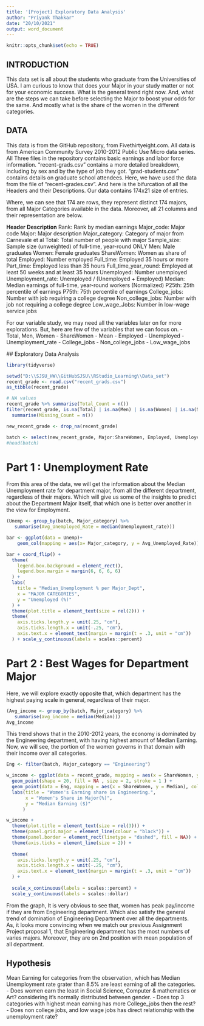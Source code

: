 ```yaml
---
title: '[Project] Exploratory Data Analysis'
author: "Priyank Thakkar"
date: "20/10/2021"
output: word_document
---
```


```r
knitr::opts_chunk$set(echo = TRUE)
```

## INTRODUCTION

This data set is all about the students who graduate from the Universities of USA. I am curious to know that does your Major in your study matter or not for your economic success. What is the general trend right now. And, what are the steps we can take before selecting the Major to boost your odds for the same. And mostly what is the share of the women in the different categories. 

## DATA 

This data is from the GitHub repository, from Fivethirtyeight.com.  All data is from American Community Survey 2010-2012 Public Use Micro data series. All Three files in the repository contains basic earnings and labor force information. “recent-grads.csv” contains a more detailed breakdown, including by sex and by the type of job they got. “grad-students.csv” contains details on graduate school attendees. 
Here, we have used the data from the file of “recent-grades.csv”. And here is the bifurcation of all the Headers and their Descriptions. Our data contains 174x21 size of entries.

Where, we can see that 174 are rows, they represent distinct 174 majors, from all Major Categories available in the data. Moreover, all 21 columns and their representation are below.

**Header**		          **Description** 
Rank:  			            Rank by median earnings
Major_code:             Major code
Major:  		            Major description
Major_category:  	      Category of major from Carnevale et al
Total:  			          Total number of people with major
Sample_size:  		      Sample size (unweighted) of full-time, year-round ONLY 
Men:  			            Male graduates
Women:  		            Female graduates
ShareWomen:  	          Women as share of total
Employed:  		          Number employed
Full_time:  		        Employed 35 hours or more
Part_time:  		        Employed less than 35 hours
Full_time_year_round:   Employed at least 50 weeks and at least 35 hours
Unemployed:  	          Number unemployed 
Unemployment_rate:      Unemployed / (Unemployed + Employed)
Median:  	              Median earnings of full-time, year-round workers (Normalized)
P25th: 			            25th percentile of earnings
P75th:  		            75th percentile of earnings
College_jobs:  	        Number with job requiring a college degree
Non_college_jobs:  	    Number with job not requiring a college degree
Low_wage_Jobs: 	        Number in low-wage service jobs



For our variable study, we may need all the variables later on for more explorations. But, here are few of the variables that we can focus on.
 - Total, Men, Women
 - ShareWomen
 - Mean 
 - Employed
 - Unemployed
 - Unemployment_rate
 - College_jobs
 - Non_college_jobs
 - Low_wage_jobs
 
 ## Exploratory Data Analysis

```r
library(tidyverse)

setwd("D:\\SJSU_HW\\GitHubSJSU\\RStudio_Learning\\Data_set")
recent_grade <- read.csv("recent_grads.csv")
as_tibble(recent_grade)
```

```r
# NA values
recent_grade %>% summarise(Total_Count = n())
filter(recent_grade, is.na(Total) | is.na(Men) | is.na(Women) | is.na(ShareWomen)) %>%
  summarise(Missing_Count = n())

new_recent_grade <- drop_na(recent_grade)

batch <- select(new_recent_grade, Major:ShareWomen, Employed, Unemployed,Unemployment_rate, Median, College_jobs, Non_college_jobs, Low_wage_jobs)
#head(batch)
```
# Part 1 : Unemployment Rate
From this area of the data, we will get the information about the Median Unemployment rate for department major, from all the different department, regardless of their majors. Which will give us some of the insights to predict about the Department Major itself, that which one is better over another in the view for Employment. 


```r
(Unemp <- group_by(batch, Major_category) %>%
   summarise(Avg_Unemployed_Rate = median(Unemployment_rate)))
```
```r

bar <- ggplot(data = Unemp)+
    geom_col(mapping = aes(x= Major_category, y = Avg_Unemployed_Rate))

bar + coord_flip() + 
  theme(
    legend.box.background = element_rect(),
    legend.box.margin = margin(6, 6, 6, 6)
  ) + 
  labs(
    title = "Median_Unemployment % per Major_Dept",
    x = "MAJOR CATEGORIES",
    y = "Unemployed (%)"
  ) +
  theme(plot.title = element_text(size = rel(2))) +
  theme(
    axis.ticks.length.y = unit(.25, "cm"),
    axis.ticks.length.x = unit(-.25, "cm"),
    axis.text.x = element_text(margin = margin(t = .3, unit = "cm"))
  ) + scale_y_continuous(labels = scales::percent)

```
# Part 2 : Best Wages for Department Major
Here, we will explore exactly opposite that, which department has the highest paying scale in general, regardless of their major. 
```r
(Avg_income <- group_by(batch, Major_category) %>% 
   summarise(avg_income = median(Median)))
Avg_income
```
This trend shows that in the 2010-2012 years, the economy is dominated by the Engineering department, with having highest amount of Median Earning. Now, we will see, the portion of the women governs in that domain with their income over all categories.

```r
Eng <- filter(batch, Major_category == "Engineering")

w_income <- ggplot(data = recent_grade, mapping = aes(x = ShareWomen, y = Median)) +
  geom_point(shape = 20, fill = NA , size = 2, stroke = 1 ) +
  geom_point(data = Eng, mapping = aes(x = ShareWomen, y = Median), color = 'red', shape = 24, stroke = 2) +
  labs(title = "Women's Earning share in Engineering.",
       x = "Women's Share in Major(%)",
       y = "Median Earning ($)"
      )

w_income + 
  theme(plot.title = element_text(size = rel(3))) +
  theme(panel.grid.major = element_line(colour = "black")) +
  theme(panel.border = element_rect(linetype = "dashed", fill = NA)) +
  theme(axis.ticks = element_line(size = 2)) +
  
  theme(
    axis.ticks.length.y = unit(.25, "cm"),
    axis.ticks.length.x = unit(-.25, "cm"),
    axis.text.x = element_text(margin = margin(t = .3, unit = "cm"))
  ) +
  
  scale_x_continuous(labels = scales::percent) +
  scale_y_continuous(labels = scales::dollar)

```
From the graph, It is very obvious to see that, women has peak pay/income if they are from Engineering department. Which also satisfy the general trend of domination of Engineering Department over all the departments. As, it looks more convincing when we match our previous Assignment Project proposal 1, that Engineering department has the most numbers of varies majors. Moreover, they are on 2nd position with mean population of all department.

## Hypothesis
Mean Earning for categories from the observation, which has Median Unemployment rate grater than 8.5% are least earning of all the categories.
  - Does women earn the least in Social Science, Computer & mathematics or Art? considering it's normally distributed between gender. 
  - Does top 3 categories with highest mean earning has more College_jobs then the rest?
  - Does non college jobs, and low wage jobs has direct relationship with the unemployment rate?